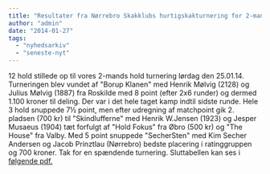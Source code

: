 ```yaml
---
title: "Resultater fra Nørrebro Skakklubs hurtigskakturnering for 2-mands hold"
author: "admin"
date: "2014-01-27"
tags: 
  - "nyhedsarkiv"
  - "seneste-nyt"
---
```


12 hold stillede op til vores 2-mands hold turnering lørdag den 25.01.14. Turneringen blev vundet af "Borup Klanen" med Henrik Mølvig (2128) og Julius Mølvig (1887) fra Roskilde med 8 point (efter 2x6 runder) og dermed 1.100 kroner til deling. Der var i det hele taget kamp indtil sidste runde. Hele 3 hold snuppede 7½ point, men efter udregning af matchpoint gik 2. pladsen (700 kr) til "Skindlufferne" med Henrik W.Jensen (1923) og Jesper Musaeus (1904) tæt forfulgt af "Hold Fokus" fra Øbro (500 kr) og "The House" fra Valby. Med 5 point snuppede "SecherSten" med Kim Secher Andersen og Jacob Prinztlau (Nørrebro) bedste placering i ratinggruppen og 700 kroner. Tak for en spændende turnering. Sluttabellen kan ses i [følgende pdf.](/images/2-mands-hurtigskak-25.-jan-2014.pdf)